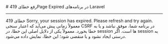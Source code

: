 
<Layout>
# رفع خطای 419Page Expired در برنامه‌های Laravel
<hr className="mb-2" />
خطای <Important>419 Sorry, your session has expired. Please refresh and try again.</Important> معمولاً زمانی پیش می‌آید که اعتبار سنجی CSRF در برنامه شما، موفق نباشد و یا به خطا بخورد. معمولاً یکی از دلایل اصلی این خطا، در session ها است. اگر session به درستی ایجاد نشود و یا منقضی شود؛ این خطا، نمایش داده می‌شود.

</Layout>